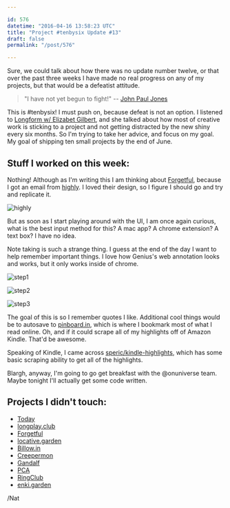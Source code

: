 ```yaml
---

id: 576
datetime: "2016-04-16 13:58:23 UTC"
title: "Project #tenbysix Update #13"
draft: false
permalink: "/post/576"

---
```


Sure, we could talk about how there was no update number twelve, or that over the past three weeks I have made no real progress on any of my projects, but that would be a defeatist attitude.

> "I have not yet begun to fight\!" \-\- [John Paul Jones](https://en.wikipedia.org/wiki/John_Paul_Jones)

This is #tenbysix\! I must push on, because defeat is not an option. I listened to [Longform w/ Elizabet Gilbert](https://longform.org/posts/longform-podcast-187-elizabeth-gilbert), and she talked about how most of creative work is sticking to a project and not getting distracted by the new shiny every six months. So I'm trying to take her advice, and focus on my goal. My goal of shipping ten small projects by the end of June.

## Stuff I worked on this week:

Nothing\! Although as I'm writing this I am thinking about [Forgetful](https://github.com/icco/forgetful), because I got an email from [highly](https://www.highly.co). I loved their design, so I figure I should go and try and replicate it.

![highly](https://s3.amazonaws.com/f.cl.ly/items/131r3c0X0g3O2l3q393i/IMG_0005.PNG)

But as soon as I start playing around with the UI, I am once again curious, what is the best input method for this? A mac app? A chrome extension? A text box? I have no idea.

Note taking is such a strange thing. I guess at the end of the day I want to help remember important things. I love how Genius's web annotation looks and works, but it only works inside of chrome.

![step1](https://s3.amazonaws.com/f.cl.ly/items/213c2X0P0M3N143h3j2m/Screen%!S%28MISSING)

![step2](https://s3.amazonaws.com/f.cl.ly/items/1m0v0D1W0L1W0m3P2S23/Screen%!S%28MISSING)

![step3](https://s3.amazonaws.com/f.cl.ly/items/3e14182N3K2v2A2g3L2n/Screen%!S%28MISSING)

The goal of this is so I remember quotes I like. Additional cool things would be to autosave to [pinboard\.in](https://pinboard.in/u:icco), which is where I bookmark most of what I read online. Oh, and if it could scrape all of my highlights off of Amazon Kindle. That'd be awesome.

Speaking of Kindle, I came across [speric/kindle\-highlights](https://github.com/speric/kindle-highlights), which has some basic scraping ability to get all of the highlights.

Blargh, anyway, I'm going to go get breakfast with the @onuniverse team. Maybe tonight I'll actually get some code written.

## Projects I didn't touch:

* [Today](https://github.com/icco/today)
* [longplay\.club](https://github.com/icco/longplay.club)
* [Forgetful](https://github.com/icco/forgetful)
* [locative\.garden](https://github.com/icco/locative.garden)
* [Billow\.in](https://github.com/icco/billowin)
* [Creepermon](https://github.com/icco/creepermon)
* [Gandalf](https://github.com/icco/gandalf)
* [PCA](https://github.com/icco/pca)
* [RingClub](https://github.com/icco/ringclub)
* [enki\.garden](https://github.com/icco/enki.garden)


/Nat

